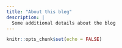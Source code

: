 ```yaml
---
title: "About this bleg"
description: |
  Some additional details about the blog
---
```


```r
knitr::opts_chunk$set(echo = FALSE)
```
